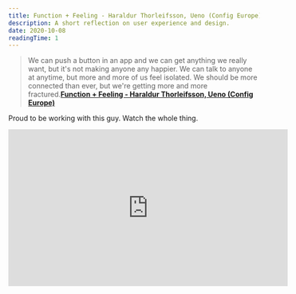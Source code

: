 ```yaml
---
title: Function + Feeling - Haraldur Thorleifsson, Ueno (Config Europe)
description: A short reflection on user experience and design.
date: 2020-10-08
readingTime: 1
---
```


>We can push a button in an app and we can get anything we really want, but it's not making anyone any happier. We can talk to anyone at anytime, but more and more of us feel isolated. We should be more connected than ever, but we're getting more and more fractured.**[Function + Feeling - Haraldur Thorleifsson, Ueno (Config Europe)](https://www.youtube.com/watch?feature=emb_title&v=WBB7A9kbH-k&app=desktop)**

Proud to be working with this guy. Watch the whole thing.

<iframe width="560" height="315" src="https://www.youtube.com/embed/WBB7A9kbH-k" frameborder="0" allow="accelerometer; autoplay; clipboard-write; encrypted-media; gyroscope; picture-in-picture" allowfullscreen></iframe>